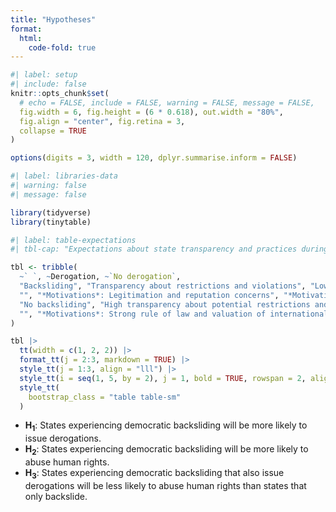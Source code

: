 ```yaml
---
title: "Hypotheses"
format:
  html:
    code-fold: true
---
```


```r
#| label: setup
#| include: false
knitr::opts_chunk$set(
  # echo = FALSE, include = FALSE, warning = FALSE, message = FALSE,
  fig.width = 6, fig.height = (6 * 0.618), out.width = "80%",
  fig.align = "center", fig.retina = 3,
  collapse = TRUE
)

options(digits = 3, width = 120, dplyr.summarise.inform = FALSE)
```

```r
#| label: libraries-data
#| warning: false
#| message: false

library(tidyverse)
library(tinytable)
```

```r
#| label: table-expectations
#| tbl-cap: "Expectations about state transparency and practices during COVID-19"

tbl <- tribble(
  ~` `, ~Derogation, ~`No derogation`,
  "Backsliding", "Transparency about restrictions and violations", "Low/no transparency about restrictions and violations",
  "", "*Motivations*: Legitimation and reputation concerns", "*Motivations*: Leader not concerned about reputation backlash",
  "No backsliding", "High transparency about potential restrictions and violations", "Limited/no transparency about restrictions and violations",
  "", "*Motivations*: Strong rule of law and valuation of international regime", "*Motivations*: Limited concern about reputation backlash and limited valuation of international regime"
)

tbl |>
  tt(width = c(1, 2, 2)) |>
  format_tt(j = 2:3, markdown = TRUE) |>
  style_tt(j = 1:3, align = "lll") |>
  style_tt(i = seq(1, 5, by = 2), j = 1, bold = TRUE, rowspan = 2, alignv = "t") |>
  style_tt(
    bootstrap_class = "table table-sm"
  )
```

- **H~1~**: States experiencing democratic backsliding will be more likely to issue derogations.
- **H~2~**: States experiencing democratic backsliding will be more likely to abuse human rights.
- **H~3~**: States experiencing democratic backsliding that also issue derogations will be less likely to abuse human rights than states that only backslide.

